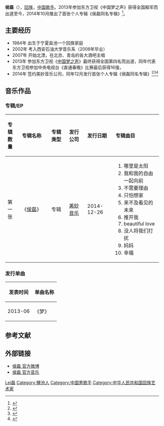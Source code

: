 {{Veil|time=2018-11-07-12T07:46:39+00:00}}
{{藝人
|姓名 = 侯磊
|類型 = 男歌手
|圖片 = 
|圖片簡介 = 
|原名 =  
|英文名 =  
|羅馬拼音 =  
|綽號 =  
|出生日期 = {{birth_date_and _age|1984|10|24}}
|出生地點 = {{CHN}}[[宁夏回族自治区|宁夏回族自治区]][[吴忠市|吴忠市]][[盐池县|盐池县]]
|国籍 ={{PRC}} 
|音樂類型 = 國語流行 
|職業 = [[歌手|歌手]] 
|唱片公司 = [[美妙音乐|美妙音乐]]（2014-） 
|经纪公司 = [[东方卫视|东方卫视]]（2013-）
|相關團體 = [[中国梦之声|中国梦之声]] 
|網站 = http://weibo.com/u/2515527954 侯磊 官方微博
}}

'''侯磊'''（{{bd|1984年|10月24日|catIdx=侯}}），[[回族|回族]]，[[中国|中国]][[歌手|歌手]]。2013年参加东方卫视《中国梦之声》获得全国殿军而出道至今，2014年10月推出了首张个人专辑《侯磊同名专辑》<ref>{{Cite web |url=http://www.dfdaily.com/html/8757/2014/12/14/1215243.shtml |title=选秀后一年侯磊出新专辑了 |accessdate=2014-12-26 |archive-date=2014-12-26 |archive-url=https://web.archive.org/web/20141226093639/http://www.dfdaily.com/html/8757/2014/12/14/1215243.shtml |dead-url=no }}</ref>。

==主要经历==
*1984年 出生于宁夏盐池一个回族家庭 
*2002年 考入西安石油大学音乐系（2006年毕业）
*2007年 开始北漂，在北京、青岛的各大酒吧主唱 
*2013年 参加东方卫视《[[中国梦之声|中国梦之声]]》最终获得全国第四名而出道，同年代表东方卫视参加中央电视台《直通春晚》比赛最后获得16强，
*2014年 签约美妙音乐公司，同年12月发行首张个人专辑《侯磊同名专辑》<ref>{{Cite web |url=http://ent.qq.com/a/20141209/001133.htm |title=侯磊到沪为首张专辑造势 徐若瑄助阵送吉他 |accessdate=2014-12-26 |archive-date=2019-06-30 |archive-url=https://web.archive.org/web/20190630115945/https://ent.qq.com/a/20141209/001133.htm |dead-url=no }}</ref><ref>{{Cite web |url=http://www.chinadaily.com.cn/hqcj/xfly/2014-12-09/content_12861224.html |title=徐若瑄跨行制作侯磊首张专辑 要挖其进自己公司 |accessdate=2014-12-26 |archive-date=2016-03-04 |archive-url=https://web.archive.org/web/20160304200939/http://www.chinadaily.com.cn/hqcj/xfly/2014-12-09/content_12861224.html |dead-url=no }}</ref><ref>{{Cite web |url=http://ent.163.com/photoview/00B60003/549083.html |title=侯磊首张专辑发布 七大金牌制作强手加盟 |accessdate=2014-12-26 |archive-date=2016-03-05 |archive-url=https://web.archive.org/web/20160305075005/http://ent.163.com/photoview/00B60003/549083.html |dead-url=no }}</ref> 

==音乐作品==
===专辑/EP===
{| class="wikitable"
!align="left" width="75px"|专辑数量
!align="left" width="225px"| 专辑名称
!align="left" width="120px"| 专辑类型
!align="left" width="125px"| 发行公司
!align="left" width="150px"| 发行日期
!align="left" width="255px"| 专辑曲目
|-
! 第一张
! 《[[侯磊|侯磊]]》
| 专辑
| [[美妙音乐|美妙音乐]]
| 2014-12-26
| {{HideH|曲目}}
# 哪里是太阳
# 我和我的自由一起向前
# 不需要理由
# 只怕想家
# 来不及看见的未来
# 推开我
# beautiful love
# 没人将我们打扰
# 妈妈
# 幸福
{{HideF}}
|}

===发行单曲===
{| class="wikitable"
|-
! 发表时间 !! 单曲名称
|-
| 2013-06 || 《梦》
|}

==参考文献==
{{reflist}}
==外部链接==
*[http://weibo.com/u/2515527954 侯磊 官方微博] {{Wayback|url=http://weibo.com/u/2515527954 |date=20140105033709 }}  
*[https://web.archive.org/web/20150613023245/http://music.baidu.com/artist/69364230 侯磊 官方音乐] 

{{中国梦之声全国12强学员}} 
{{DEFAULTSORT:Hou侯}}
[[Category:侯姓|Lei磊]]
[[Category:鹽池人|Category:鹽池人]]
[[Category:中国男歌手|Category:中国男歌手]]  
[[Category:中华人民共和国回族艺术家|Category:中华人民共和国回族艺术家]]